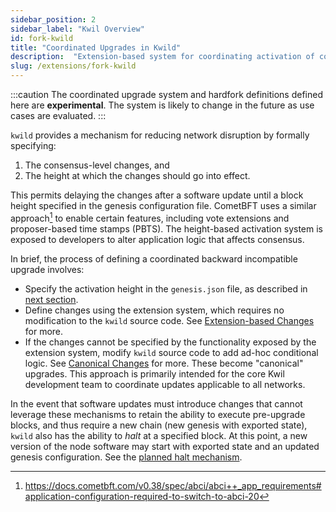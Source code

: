 ```yaml
---
sidebar_position: 2
sidebar_label: "Kwil Overview"
id: fork-kwild
title: "Coordinated Upgrades in Kwild"
description:  "Extension-based system for coordinating activation of consensus rule changes with new software."
slug: /extensions/fork-kwild
---
```


:::caution
The coordinated upgrade system and hardfork definitions defined here are
**experimental**. The system is likely to change in the future as use cases are
evaluated.
:::

`kwild` provides a mechanism for reducing network disruption by formally
specifying:

1. The consensus-level changes, and
2. The height at which the changes should go into effect.

This permits delaying the changes after a
software update until a block height specified in the genesis configuration
file. CometBFT uses a similar approach[^1] to enable certain features, including
vote extensions and proposer-based time stamps (PBTS). The height-based activation
system is exposed to developers to alter application logic that affects consensus.

In brief, the process of defining a coordinated backward incompatible upgrade involves:

- Specify the activation height in the `genesis.json` file, as described in
  [next section](/docs/extensions/fork-genesis).
- Define changes using the extension system, which requires no modification to
  the `kwild` source code. See [Extension-based Changes](/docs/extensions/fork-ext)
  for more.
- If the changes cannot be specified by the functionality exposed by the
  extension system, modify `kwild` source code to add ad-hoc conditional logic.
  See [Canonical Changes](/docs/extensions/fork-canonical) for more. These
  become "canonical" upgrades. This approach is primarily intended for the core
  Kwil development team to coordinate updates applicable to all networks.

In the event that software updates must introduce changes that cannot leverage
these mechanisms to retain the ability to execute pre-upgrade blocks, and thus
require a new chain (new genesis with exported state), `kwild` also has the
ability to _halt_ at a specified block. At this point, a new version of the node
software may start with exported state and an updated genesis configuration. See
the [planned halt mechanism](https://github.com/trufnetwork/kwil-db/blob/6014154ee740947f9e62c7b3e7b1031e835b05bf/common/chain/forks/forks.go#L12-L31).

[^1]: https://docs.cometbft.com/v0.38/spec/abci/abci++_app_requirements#application-configuration-required-to-switch-to-abci-20
